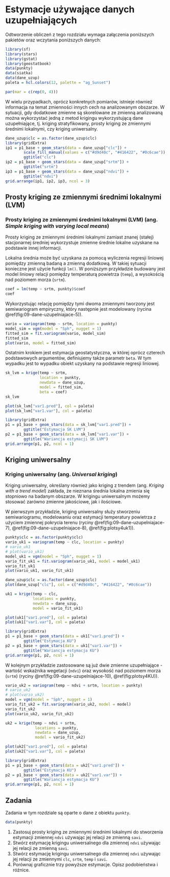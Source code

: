 
# Estymacje używające danych uzupełniających {#wykorzystanie-do-estymacji-danych-uzupeniajacych}

Odtworzenie obliczeń z tego rozdziału wymaga załączenia poniższych pakietów oraz wczytania poniższych danych:

```r
library(sf)
library(stars)
library(gstat)
library(geostatbook)
data(punkty)
data(siatka)
data(dane_uzup)
paleta = hcl.colors(12, palette = "ag_Sunset")
```

```r
par(mar = c(rep(0, 4)))
```

W wielu przypadkach, oprócz konkretnych pomiarów, istnieje również informacja na temat zmienności innych cech na analizowanym obszarze. 
W sytuacji, gdy dodatkowe zmienne są skorelowane ze zmienną analizowaną można wykorzystać jedną z metod krigingu wykorzystującą dane uzupełniające, tj. kriging stratyfikowany, prosty kriging ze zmiennymi średnimi lokalnymi, czy kriging uniwersalny.

```r
dane_uzup$clc = as.factor(dane_uzup$clc)
library(gridExtra)
ip1 = p1_base + geom_stars(data = dane_uzup["clc"]) +
        scale_fill_manual(values = c("#d9d40c", "#416422", "#0c6cae")) + 
        ggtitle("clc")
ip2 = p1_base + geom_stars(data = dane_uzup["srtm"]) + 
        ggtitle("srtm")
ip3 = p1_base + geom_stars(data = dane_uzup["ndvi"]) + 
        ggtitle("ndvi")
grid.arrange(ip1, ip2, ip3, ncol = 3)
```

<!-- ## Kriging stratyfikowany -->

<!-- ### Kriging stratyfikowany (ang. *Kriging within strata*) -->

<!-- Kriging stratyfikowany zakłada, że zmienność badanego zjawiska zależy od cechy jakościowej (kategoryzowanej). -->
<!-- Przykładowo, wartość badanej zmiennej jest różna w zależności od pokrycia terenu. -->
<!-- Kriging stratyfikowany wymaga posiadania danych zmiennej jakościowej (kategoryzowanej) na całym badanym obszarze. -->

<!-- W poniższym przykładzie zmienną jakościową jest uproszczone pokrycie terenu ze zmiennej `clc`.  -->
<!-- Przyjmuje ono jedno z trzech wartości. `1` oznacza obszary rolnicze, `2` oznacza obszary leśne, a `4` oznacza wody powierzchniowe. -->

<!-- ```{r } -->
<!-- siatka$clc = as.factor(siatka$clc) -->
<!-- plot(siatka["clc"]) -->
<!-- ``` -->

<!-- Kriging stratyfikowany polega na niezależnym tworzeniu i modelowaniu semiwariogramów dla każdej z kategorii. -->

<!-- ```{r } -->
<!-- vario_kws1 = variogram(temp~1, punkty[punkty$clc == 1, ]) -->
<!-- # plot(vario_kws1) -->
<!-- fitted_kws1 = fit.variogram(vario_kws1, vgm(model = "Sph", nugget = 0.5)) -->
<!-- plot(vario_kws1, fitted_kws1) -->
<!-- ``` -->

<!-- ```{r } -->
<!-- vario_kws2 = variogram(temp~1, punkty[punkty$clc == 2, ]) -->
<!-- # plot(vario_kws2) -->
<!-- fitted_kws2 = fit.variogram(vario_kws2, vgm(model = "Gau", nugget = 0.1)) -->
<!-- plot(vario_kws2, fitted_kws2) -->
<!-- ``` -->

<!-- ```{r } -->
<!-- vario_kws4 = variogram(temp~1, punkty[punkty$clc == 4, ]) -->
<!-- # plot(vario_kws4) -->
<!-- fitted_kws4 = fit.variogram(vario_kws4, vgm(model = "Nug")) -->
<!-- plot(vario_kws4, fitted_kws4) -->
<!-- ``` -->

<!-- Następnie dla każdego obszaru przeprowadzona jest niezależna estymacja wartości analizowanej cechy.  -->
<!-- Należy jedynie wcześniej zadbać, by w siatce nie było elementów `NA` dotyczących zmiennych jakościowych.  -->
<!-- W przykładzie tworzona jest nowa siatka (`siatka2`) nie zawierająca braków wartości dla zmiennej `clc`. -->

<!-- ```{r} -->
<!-- siatka2 = siatka[siatka$clc == 1,,] -->
<!-- kws1 = krige(temp~1,  -->
<!--               location = punkty[punkty$clc == 1, ],  -->
<!--               newdata = siatka2[na.omit(siatka2$clc == 1), ],  -->
<!--               model = fitted_kws1) -->
<!-- spplot(kws1, "var1.pred") -->
<!-- ``` -->
<!-- ```{r, message=FALSE} -->
<!-- siatka2 = dplyr::filter(siatka, clc == 1) -->
<!-- siatka2  -->
<!-- kws1 = krige(temp~1,  -->
<!--               location = punkty[punkty$clc == 1, ],  -->
<!--               newdata = siatka2[na.omit(siatka2$clc == 1), ],  -->
<!--               model = fitted_kws1) -->
<!-- spplot(kws1, "var1.pred") -->
<!-- ``` -->

<!-- ```{r, message=FALSE} -->
<!-- kws2 = krige(temp~1, -->
<!--               location = punkty[punkty$clc == 2, ], -->
<!--               newdata = siatka2[na.omit(siatka2$clc == 2), ],  -->
<!--               model = fitted_kws2) -->
<!-- spplot(kws2, "var1.pred") -->
<!-- ``` -->

<!-- ```{r, message=FALSE} -->
<!-- kws4 = krige(temp~1,  -->
<!--               location = punkty[punkty$clc == 4, ],  -->
<!--               newdata = siatka2[na.omit(siatka2$clc == 4), ],  -->
<!--               model = fitted_kws4) -->
<!-- spplot(kws4, "var1.pred") -->
<!-- ``` -->

<!-- Ostatnim etapem jest połączenie cząstkowych wyników w jeden obiekt klasy `SpatialPixelsDataFrame`. -->

<!-- ```{r} -->
<!-- kws = rbind(kws1, kws2, kws4) -->
<!-- ``` -->

<!-- Uzyskane w ten sposób wyniki znacząco różnią się od estymacji krigingem prostym czy zwykłym, wykazując odrębność zmienności w poszczególnych kategoriach pokrycia/użytkowania terenu. -->

<!-- ```{r plotsykws1, eval=FALSE} -->
<!-- spplot(kws, "var1.pred") -->
<!-- spplot(kws, "var1.var") -->
<!-- ``` -->

<!-- ```{r plotsykws2, echo=FALSE, fig.height=8} -->
<!-- library(gridExtra) -->
<!-- p1 = spplot(kws, "var1.pred", main = "Estymacja KWS") -->
<!-- p2 = spplot(kws, "var1.var", main = "Wariancja estymacja KWS") -->
<!-- grid.arrange(p1, p2, ncol = 1) -->
<!-- ``` -->

## Prosty kriging ze zmiennymi średnimi lokalnymi (LVM) {#SKlm}

### Prosty kriging ze zmiennymi średnimi lokalnymi (LVM) (ang. *Simple kriging with varying local means*)

Prosty kriging ze zmiennymi średnimi lokalnymi zamiast znanej (stałej) stacjonarnej średniej wykorzystuje zmienne średnie lokalne uzyskane na podstawie innej informacji. 

Lokalna średnia może być uzyskana za pomocą wyliczenia regresji liniowej pomiędzy zmienną badaną a zmienną dodatkową. 
W takiej sytuacji konieczne jest użycie funkcji `lm()`.
W poniższym przykładzie budowany jest model liniowy relacji pomiędzy temperaturą powietrza (`temp`), a wysokością nad poziomem morza (`srtm`).

```r
coef = lm(temp ~ srtm, punkty)$coef
coef
```

Wykorzystując relację pomiędzy tymi dwoma zmiennymi tworzony jest semiwariogram empiryczny, który następnie jest modelowany (rycina \@ref(fig:09-dane-uzupelniajace-5)).

```r
vario = variogram(temp ~ srtm, location = punkty)
model_sim = vgm(model = "Sph", nugget = 1)
fitted_sim = fit.variogram(vario, model_sim)
fitted_sim
plot(vario, model = fitted_sim)
```

Ostatnim krokiem jest estymacja geostatystyczna, w której oprócz czterech podstawowych argumentów, definiujemy także parametr `beta`.
W tym wypadku jest to wypadku obiekt uzyskany na podstawie regresji liniowej.

```r
sk_lvm = krige(temp ~ srtm, 
               location = punkty, 
               newdata = dane_uzup, 
               model = fitted_sim, 
               beta = coef)
sk_lvm
```

```r
plot(sk_lvm["var1.pred"], col = paleta)
plot(sk_lvm["var1.var"], col = paleta)
```

```r
library(gridExtra)
p1 = p1_base + geom_stars(data = sk_lvm["var1.pred"]) +
        ggtitle("Estymacja SK LVM")
p2 = p1_base + geom_stars(data = sk_lvm["var1.var"]) + 
        ggtitle("Wariancja estymacji SK LVM")
grid.arrange(p1, p2, ncol = 1)
```

## Kriging uniwersalny 

### Kriging uniwersalny (ang. *Universal kriging*)

Kriging uniwersalny, określany również jako kriging z trendem (ang. *Kriging with a trend model*) zakłada, że nieznana średnia lokalna zmienia się stopniowo na badanym obszarze. 
W krigingu uniwersalnym możemy stosować zarówno zmienne jakościowe, jak i ilościowe. 

W pierwszym przykładzie, kriging uniwersalny służy stworzeniu semiwariogramu, modelowaniu oraz estymacji temperatury powietrza z użyciem zmiennej pokrycia terenu (ryciny \@ref(fig:09-dane-uzupelniajace-7), \@ref(fig:09-dane-uzupelniajace-8), \@ref(fig:plotsy4uk1)).

```r
punkty$clc = as.factor(punkty$clc)
vario_uk1 = variogram(temp ~ clc, location = punkty)
# vario_uk1
# plot(vario_uk1)
model_uk1 = vgm(model = "Sph", nugget = 1)
vario_fit_uk1 = fit.variogram(vario_uk1, model = model_uk1)
vario_fit_uk1
plot(vario_uk1, vario_fit_uk1)
```

```r
dane_uzup$clc = as.factor(dane_uzup$clc)
plot(dane_uzup["clc"], col = c("#d9d40c", "#416422", "#0c6cae"))
```

```r
uk1 = krige(temp ~ clc, 
            locations = punkty,
            newdata = dane_uzup, 
            model = vario_fit_uk1)
```

```r
plot(uk1["var1.pred"], col = paleta)
plot(uk1["var1.var"], col = paleta)
```

```r
library(gridExtra)
p1 = p1_base + geom_stars(data = uk1["var1.pred"]) +
        ggtitle("Estymacja KU")
p2 = p1_base + geom_stars(data = uk1["var1.var"]) + 
        ggtitle("Wariancja estymacja KU")
grid.arrange(p1, p2, ncol = 1)
```

W kolejnym przykładzie zastosowane są już dwie zmienne uzupełniające - wartość wskaźnika wegetacji (`ndvi`) oraz wysokość nad poziomem morza (`srtm`) (ryciny \@ref(fig:09-dane-uzupelniajace-10), \@ref(fig:plotsy4KU)).

```r
vario_uk2 = variogram(temp ~ ndvi + srtm, location = punkty)
# vario_uk2
# plot(vario_uk2)
model = vgm(model = "Sph", nugget = 1)
vario_fit_uk2 = fit.variogram(vario_uk2, model = model)
vario_fit_uk2
plot(vario_uk2, vario_fit_uk2)
```

```r
uk2 = krige(temp ~ ndvi + srtm,
             locations = punkty, 
             newdata = dane_uzup,
             model = vario_fit_uk2)
```

```r
plot(uk2["var1.pred"], col = paleta)
plot(uk2["var1.var"], col = paleta)
```

```r
library(gridExtra)
p1 = p1_base + geom_stars(data = uk2["var1.pred"]) +
        ggtitle("Estymacja KU")
p2 = p1_base + geom_stars(data = uk2["var1.var"]) + 
        ggtitle("Wariancja estymacja KU")
grid.arrange(p1, p2, ncol = 1)
```

## Zadania {#z11}

Zadania w tym rozdziale są oparte o dane z obiektu `punkty`.

```r
data(punkty)
```

<!-- 1. Używając krigingu stratyfikowanego, stwórz optymalne modele zmiennej `ndvi` dla trzech typów pokrycia terenu (zmienna `clc`). Bazując na stworzonych modelach, stwórz estymacje zmiennej `ndvi` dla trzech typów pokrycia terenu. -->
<!-- Połącz uzyskane estymacje w jedną mapę. -->
1. Zastosuj prosty kriging ze zmiennymi średnimi lokalnymi do stworzenia estymacji zmiennej `ndvi` używając jej relacji ze zmienną `savi`.
2. Stwórz estymację krigingu uniwersalnego dla zmiennej `ndvi` używając jej relacji ze zmienną `savi`.
3. Stwórz estymację krigingu uniwersalnego dla zmiennej `ndvi` używając jej relacji ze zmiennymi `clc`, `srtm`, `temp` i `savi`.
4. Porównaj graficznie trzy powyższe estymacje. 
Opisz podobieństwa i różnice.

